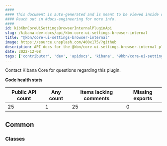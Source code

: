 ```yaml
---
####
#### This document is auto-generated and is meant to be viewed inside our experimental, new docs system.
#### Reach out in #docs-engineering for more info.
####
id: kibKbnCoreUiSettingsBrowserInternalPluginApi
slug: /kibana-dev-docs/api/kbn-core-ui-settings-browser-internal
title: "@kbn/core-ui-settings-browser-internal"
image: https://source.unsplash.com/400x175/?github
description: API docs for the @kbn/core-ui-settings-browser-internal plugin
date: 2022-12-08
tags: ['contributor', 'dev', 'apidocs', 'kibana', '@kbn/core-ui-settings-browser-internal']
---
```




Contact Kibana Core for questions regarding this plugin.

**Code health stats**

| Public API count  | Any count | Items lacking comments | Missing exports |
|-------------------|-----------|------------------------|-----------------|
| 25 | 1 | 25 | 0 |

## Common

### Classes
<DocDefinitionList data={kbnCoreUiSettingsBrowserInternalObj.common.classes}/>

